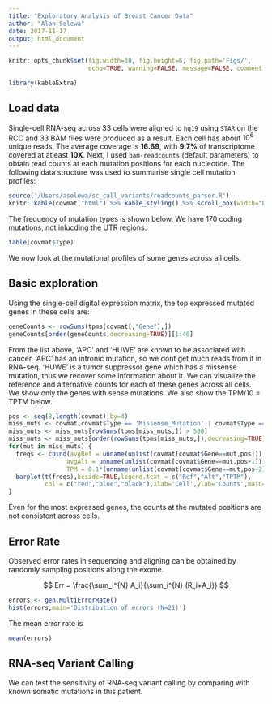 ```yaml
---
title: "Exploratory Analysis of Breast Cancer Data"
author: "Alan Selewa"
date: 2017-11-17
output: html_document
---
```


```r
knitr::opts_chunk$set(fig.width=10, fig.height=6, fig.path='Figs/',
                      echo=TRUE, warning=FALSE, message=FALSE, comment = NA)
```

```r
library(kableExtra)
```

## Load data

Single-cell RNA-seq across 33 cells were aligned to ``hg19`` using ``STAR`` on the RCC and 33 BAM files were produced as a result. Each cell has about $10^6$ unique reads. The average coverage is **16.69**, with **9.7%** of transcriptome covered at atleast **10X**. Next, I used ``bam-readcounts`` (default parameters) to obtain read counts at each mutation positions for each nucleotide. The following data structure was used to summarise single cell mutation profiles:

```r
source('/Users/aselewa/sc_call_variants/readcounts_parser.R')
knitr::kable(covmat,"html") %>% kable_styling() %>% scroll_box(width="805px",height='400px')
```

The frequency of mutation types is shown below. We have 170 coding mutations, not inlucding the UTR regions.

```r
table(covmat$Type)
```

We now look at the mutational profiles of some genes across all cells.

## Basic exploration

Using the single-cell digital expression matrix, the top expressed mutated genes in these cells are:

```r
geneCounts <- rowSums(tpms[covmat[,"Gene"],])
geneCounts[order(geneCounts,decreasing=TRUE)][1:40]
```

From the list above, 'APC' and 'HUWE' are known to be associated with cancer. 'APC' has an intronic mutation, so we dont get much reads from it in RNA-seq. 'HUWE' is a tumor suppressor gene which has a missense mutation, thus we recover some information about it. We can visualize the reference and alternative counts for each of these genes across all cells. We show only the genes with sense mutations. We also show the TPM/10 = TPTM below.

```r
pos <- seq(8,length(covmat),by=4)
miss_muts <- covmat[covmat$Type == 'Missense_Mutation' | covmat$Type == 'Nonsense_Mutation' | covmat$Type == 'Silent',"Gene"]
miss_muts <- miss_muts[rowSums(tpms[miss_muts,]) > 500]
miss_muts <- miss_muts[order(rowSums(tpms[miss_muts,]),decreasing=TRUE)]
for(mut in miss_muts) {
  freqs <- cbind(avgRef = unname(unlist(covmat[covmat$Gene==mut,pos])), 
                avgAlt = unname(unlist(covmat[covmat$Gene==mut,pos+1])),
                TPM = 0.1*(unname(unlist(covmat[covmat$Gene==mut,pos-2]))))
  barplot(t(freqs),beside=TRUE,legend.text = c("Ref","Alt","TPTM"),
          col = c("red","blue","black"),xlab='Cell',ylab='Counts',main=mut)
}
```


Even for the most expressed genes, the counts at the mutated positions are not consistent across cells. 

## Error Rate

Observed error rates in sequencing and aligning can be obtained by randomly sampling positions along the exome.

$$ Err = \frac{\sum_i^{N} A_i}{\sum_i^{N} (R_i+A_i)} $$

```r
errors <- gen.MultiErrorRate()
hist(errors,main='Distribution of errors (N=21)')
```

The mean error rate is
```r
mean(errors)
```

## RNA-seq Variant Calling

We can test the sensitivity of RNA-seq variant calling by comparing with known somatic mutations in this patient. 

